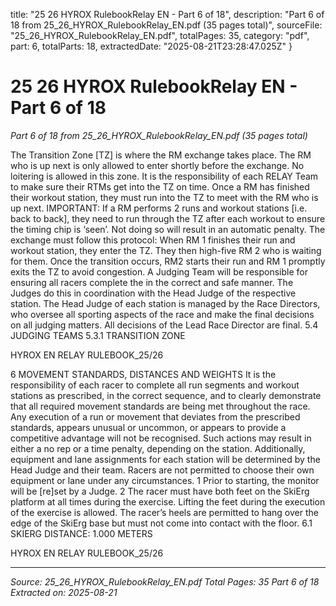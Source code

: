   title: "25 26 HYROX RulebookRelay EN - Part 6 of 18",
  description: "Part 6 of 18 from 25_26_HYROX_RulebookRelay_EN.pdf (35 pages total)",
  sourceFile: "25_26_HYROX_RulebookRelay_EN.pdf",
  totalPages: 35,
  category: "pdf",
  part: 6,
  totalParts: 18,
  extractedDate: "2025-08-21T23:28:47.025Z"
}

# 25 26 HYROX RulebookRelay EN - Part 6 of 18

*Part 6 of 18 from 25_26_HYROX_RulebookRelay_EN.pdf (35 pages total)*

The Transition Zone [TZ] is where the RM exchange
takes place. The RM who is up next is only allowed
to enter shortly before the exchange. No loitering is
allowed in this zone. It is the responsibility of each
RELAY Team to make sure their RTMs get into the TZ
on time. Once a RM has finished their workout station,
they must run into the TZ to meet with the RM who is
up next.
IMPORTANT: If a RM performs 2 runs and workout
stations [i.e. back to back], they need to run through
the TZ after each workout to ensure the timing chip is
‘seen’. Not doing so will result in an automatic penalty.
The exchange must follow this protocol:
When RM 1 finishes their run and workout station,
they enter the TZ. They then high-five RM 2 who is
waiting for them. Once the transition occurs, RM2
starts their run and RM 1 promptly exits the TZ to
avoid congestion.
A Judging Team will be responsible for ensuring all
racers complete the in the correct and safe manner.
The Judges do this in coordination with the Head
Judge of the respective station.
The Head Judge of each station is managed by the
Race Directors, who oversee all sporting aspects of
the race and make the final decisions on all judging
matters.
All decisions of the Lead Race Director are final.
5.4 JUDGING TEAMS
5.3.1 TRANSITION ZONE

HYROX EN RELAY RULEBOOK_25/26

6 MOVEMENT
STANDARDS,
DISTANCES AND
WEIGHTS
It is the responsibility of each racer to complete all
run segments and workout stations as prescribed,
in the correct sequence, and to clearly demonstrate
that all required movement standards are being met
throughout the race.
Any execution of a run or movement that deviates
from the prescribed standards, appears unusual
or uncommon, or appears to provide a competitive
advantage will not be recognised. Such actions may
result in either a no rep or a time penalty, depending
on the station.
Additionally, equipment and lane assignments for
each station will be determined by the Head Judge
and their team. Racers are not permitted to choose
their own equipment or lane under any circumstances.
1 Prior to starting, the monitor will be [re]set by a
Judge.
2 The racer must have both feet on the SkiErg
platform at all times during the exercise. Lifting
the feet during the execution of the exercise is
allowed. The racer’s heels are permitted to hang
over the edge of the SkiErg base but must not
come into contact with the floor.
6.1 SKIERG
DISTANCE:
1.000 METERS

HYROX EN RELAY RULEBOOK_25/26

---

*Source: 25_26_HYROX_RulebookRelay_EN.pdf*
*Total Pages: 35*
*Part 6 of 18*
*Extracted on: 2025-08-21*
